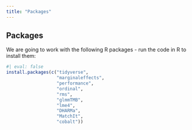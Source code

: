 ```yaml
---
title: "Packages"
---
```


## Packages

We are going to work with the following R packages - run the code in R to install them:

```r
#| eval: false
install.packages(c("tidyverse",
                   "marginaleffects",
                   "performance",
                   "ordinal",
                   "rms",
                   "glmmTMB",
                   "lme4",
                   "DHARMa",
                   "MatchIt",
                   "cobalt"))
```

